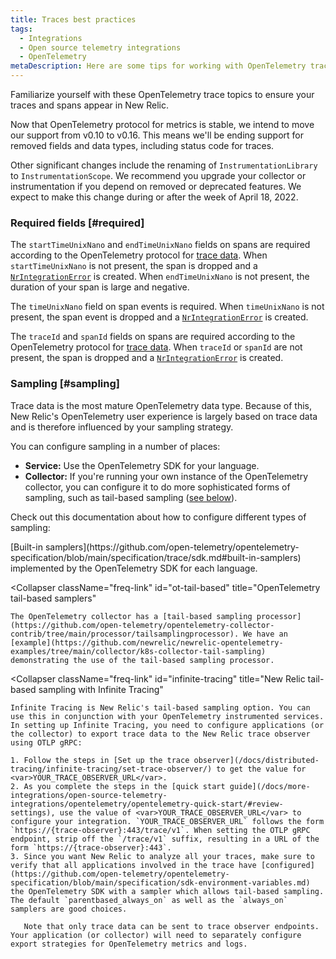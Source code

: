 ```yaml
---
title: Traces best practices
tags:
  - Integrations
  - Open source telemetry integrations
  - OpenTelemetry
metaDescription: Here are some tips for working with OpenTelemetry traces and New Relic.
---
```


Familiarize yourself with these OpenTelemetry trace topics to ensure your traces and spans appear in New Relic.

<Callout variant="important">
Now that OpenTelemetry protocol for metrics is stable, we intend to move our support from v0.10 to v0.16. This means we'll be ending support for removed fields and data types, including status code for traces.

Other significant changes include the renaming of `InstrumentationLibrary` to `InstrumentationScope`. We recommend you upgrade your collector or instrumentation if you depend on removed or deprecated features. We expect to make this change during or after the week of April 18, 2022.
</Callout>

### Required fields [#required]

The `startTimeUnixNano` and `endTimeUnixNano` fields on spans are required according to the OpenTelemetry protocol for [trace data](https://github.com/open-telemetry/opentelemetry-proto/blob/74e38fb4882dd500d77b757d44e97de296c65b05/opentelemetry/proto/trace/v1/trace.proto#L145-L159). When `startTimeUnixNano` is not present, the span is dropped and a [`NrIntegrationError`](/docs/telemetry-data-platform/manage-data/nrintegrationerror/) is created. When `endTimeUnixNano` is not present, the duration of your span is large and negative.

The `timeUnixNano` field on span events is required. When `timeUnixNano` is not present, the span event is dropped and a [`NrIntegrationError`](/docs/telemetry-data-platform/manage-data/nrintegrationerror/) is created.

The `traceId` and `spanId` fields on spans are required according to the OpenTelemetry protocol for [trace data](https://github.com/open-telemetry/opentelemetry-proto/blob/74e38fb4882dd500d77b757d44e97de296c65b05/opentelemetry/proto/trace/v1/trace.proto#L73-L84). When `traceId` or `spanId` are not present, the span is dropped and a [`NrIntegrationError`](/docs/telemetry-data-platform/manage-data/nrintegrationerror/) is created.

### Sampling [#sampling]

Trace data is the most mature OpenTelemetry data type. Because of this, New Relic's OpenTelemetry user experience is largely based on trace data and is therefore influenced by your sampling strategy.

You can configure sampling in a number of places:

* **Service:** Use the OpenTelemetry SDK for your language.
* **Collector:** If you're running your own instance of the OpenTelemetry collector, you can configure it to do more sophisticated forms of sampling, such as tail-based sampling ([see below](#infinite-tracing)).

Check out this documentation about how to configure different types of sampling:

<CollapserGroup>
  <Collapser
    className="freq-link"
    id="built-in"
    title="OpenTelemetry built-in samplers"
  >
    [Built-in samplers](https://github.com/open-telemetry/opentelemetry-specification/blob/main/specification/trace/sdk.md#built-in-samplers) implemented by the OpenTelemetry SDK for each language.
  </Collapser>

  <Collapser
    className="freq-link"
    id="ot-tail-based"
    title="OpenTelemetry tail-based samplers"
  >
    The OpenTelemetry collector has a [tail-based sampling processor](https://github.com/open-telemetry/opentelemetry-collector-contrib/tree/main/processor/tailsamplingprocessor). We have an [example](https://github.com/newrelic/newrelic-opentelemetry-examples/tree/main/collector/k8s-collector-tail-sampling) demonstrating the use of the tail-based sampling processor.
  </Collapser>

  <Collapser
    className="freq-link"
    id="infinite-tracing"
    title="New Relic tail-based sampling with Infinite Tracing"
  >
    Infinite Tracing is New Relic's tail-based sampling option. You can use this in conjunction with your OpenTelemetry instrumented services. In setting up Infinite Tracing, you need to configure applications (or the collector) to export trace data to the New Relic trace observer using OTLP gRPC:

    1. Follow the steps in [Set up the trace observer](/docs/distributed-tracing/infinite-tracing/set-trace-observer/) to get the value for <var>YOUR_TRACE_OBSERVER_URL</var>.
    2. As you complete the steps in the [quick start guide](/docs/more-integrations/open-source-telemetry-integrations/opentelemetry/opentelemetry-quick-start/#review-settings), use the value of <var>YOUR_TRACE_OBSERVER_URL</var> to configure your integration. `YOUR_TRACE_OBSERVER_URL` follows the form `https://{trace-observer}:443/trace/v1`. When setting the OTLP gRPC endpoint, strip off the `/trace/v1` suffix, resulting in a URL of the form `https://{trace-observer}:443`.
    3. Since you want New Relic to analyze all your traces, make sure to verify that all applications involved in the trace have [configured](https://github.com/open-telemetry/opentelemetry-specification/blob/main/specification/sdk-environment-variables.md) the OpenTelemetry SDK with a sampler which allows tail-based sampling. The default `parentbased_always_on` as well as the `always_on` samplers are good choices.

       Note that only trace data can be sent to trace observer endpoints. Your application (or collector) will need to separately configure export strategies for OpenTelemetry metrics and logs.
  </Collapser>
</CollapserGroup>